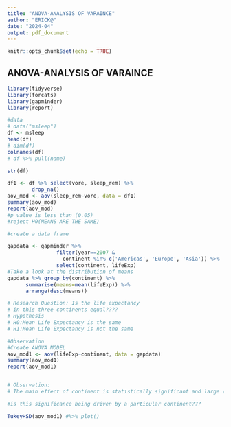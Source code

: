 ---
title: "ANOVA-ANALYSIS OF VARAINCE"
author: "ERICK@"
date: "2024-04"
output: pdf_document
---

```{r setup, include=FALSE}
knitr::opts_chunk$set(echo = TRUE)
```

## ANOVA-ANALYSIS OF VARAINCE

```{r warning=FALSE, message=FALSE}
library(tidyverse)
library(forcats)
library(gapminder)
library(report)
```

```{r}
#data
# data("msleep")
df <- msleep
head(df)
# dim(df)
colnames(df)
# df %>% pull(name) 
```

```{r}
str(df)
```

```{r}
df1 <- df %>% select(vore, sleep_rem) %>% 
        drop_na()
aov_mod <- aov(sleep_rem~vore, data = df1)
summary(aov_mod)
report(aov_mod)
#p_value is less than (0.05)
#reject H0(MEANS ARE THE SAME)
```

```{r}
#create a data frame

gapdata <- gapminder %>%  
                filter(year==2007 &
                  continent %in% c('Americas', 'Europe', 'Asia')) %>% 
                select(continent, lifeExp)
#Take a look at the distribution of means
gapdata %>% group_by(continent) %>% 
      summarise(means=mean(lifeExp)) %>% 
      arrange(desc(means))
```

```{r}
# Research Question: Is the life expectancy 
# in this three continents equal????
# Hypothesis
# H0:Mean Life Expectancy is the same
# H1:Mean Life Expectancy is not the same  

#Observation
#Create ANOVA MODEL
aov_mod1 <- aov(lifeExp~continent, data = gapdata)
summary(aov_mod1)
report(aov_mod1)


# Observation:
# The main effect of continent is statistically significant and large (F(2, 85) =11.63, p < .001; Eta2 = 0.21, 95% CI [0.09, 1.00])
```

```{r}
#is this significance being driven by a particular continent???

TukeyHSD(aov_mod1) #%>% plot()
```
